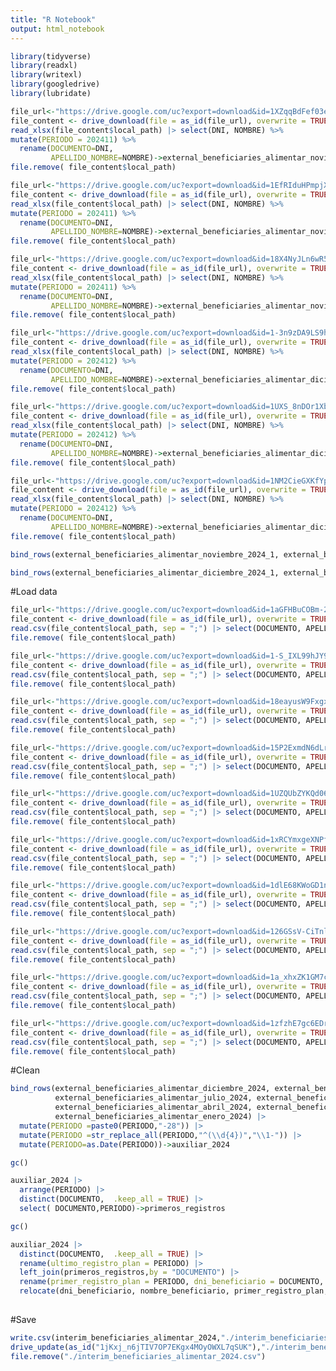 ```yaml
---
title: "R Notebook"
output: html_notebook
---
```


```r
library(tidyverse)
library(readxl)
library(writexl)
library(googledrive)
library(lubridate)
```

```r
file_url<-"https://drive.google.com/uc?export=download&id=1XZqqBdFef03egeAaf1JJfzJG8i-BvzQ7"
file_content <- drive_download(file = as_id(file_url), overwrite = TRUE)
read_xlsx(file_content$local_path) |> select(DNI, NOMBRE) %>%
mutate(PERIODO = 202411) %>% 
  rename(DOCUMENTO=DNI,
         APELLIDO_NOMBRE=NOMBRE)->external_beneficiaries_alimentar_noviembre_2024_1
file.remove( file_content$local_path)

file_url<-"https://drive.google.com/uc?export=download&id=1EfRIduHPmpjX4vJw5b171-NLHzMmWAeg"
file_content <- drive_download(file = as_id(file_url), overwrite = TRUE)
read_xlsx(file_content$local_path) |> select(DNI, NOMBRE) %>%
mutate(PERIODO = 202411) %>% 
  rename(DOCUMENTO=DNI,
         APELLIDO_NOMBRE=NOMBRE)->external_beneficiaries_alimentar_noviembre_2024_2
file.remove( file_content$local_path)

file_url<-"https://drive.google.com/uc?export=download&id=18X4NyJLn6wR5dtUlVXuPRulElEaYKAqL"
file_content <- drive_download(file = as_id(file_url), overwrite = TRUE)
read_xlsx(file_content$local_path) |> select(DNI, NOMBRE) %>%
mutate(PERIODO = 202411) %>% 
  rename(DOCUMENTO=DNI,
         APELLIDO_NOMBRE=NOMBRE)->external_beneficiaries_alimentar_noviembre_2024_3
file.remove( file_content$local_path)

file_url<-"https://drive.google.com/uc?export=download&id=1-3n9zDA9LS9hgg0FIq0cKUqAnajqYee0"
file_content <- drive_download(file = as_id(file_url), overwrite = TRUE)
read_xlsx(file_content$local_path) |> select(DNI, NOMBRE) %>%
mutate(PERIODO = 202412) %>% 
  rename(DOCUMENTO=DNI,
         APELLIDO_NOMBRE=NOMBRE)->external_beneficiaries_alimentar_diciembre_2024_1
file.remove( file_content$local_path)

file_url<-"https://drive.google.com/uc?export=download&id=1UXS_8nDOr1XbG1xNxpmYNpUCY-1tJCv5"
file_content <- drive_download(file = as_id(file_url), overwrite = TRUE)
read_xlsx(file_content$local_path) |> select(DNI, NOMBRE) %>%
mutate(PERIODO = 202412) %>% 
  rename(DOCUMENTO=DNI,
         APELLIDO_NOMBRE=NOMBRE)->external_beneficiaries_alimentar_diciembre_2024_2
file.remove( file_content$local_path)

file_url<-"https://drive.google.com/uc?export=download&id=1NM2CieGXKfYppSfSRdNBMn8LDtZu54AO"
file_content <- drive_download(file = as_id(file_url), overwrite = TRUE)
read_xlsx(file_content$local_path) |> select(DNI, NOMBRE) %>%
mutate(PERIODO = 202412) %>% 
  rename(DOCUMENTO=DNI,
         APELLIDO_NOMBRE=NOMBRE)->external_beneficiaries_alimentar_diciembre_2024_3
file.remove( file_content$local_path)

bind_rows(external_beneficiaries_alimentar_noviembre_2024_1, external_beneficiaries_alimentar_noviembre_2024_2, external_beneficiaries_alimentar_noviembre_2024_3)->external_beneficiaries_alimentar_noviembre_2024

bind_rows(external_beneficiaries_alimentar_diciembre_2024_1, external_beneficiaries_alimentar_diciembre_2024_2, external_beneficiaries_alimentar_diciembre_2024_3)->external_beneficiaries_alimentar_diciembre_2024
```


#Load data
```r
file_url<-"https://drive.google.com/uc?export=download&id=1aGFHBuCOBm-2NEL1bvXIZy4iYltx0T4z"
file_content <- drive_download(file = as_id(file_url), overwrite = TRUE)
read.csv(file_content$local_path, sep = ";") |> select(DOCUMENTO, APELLIDO_NOMBRE, PERIODO)->external_beneficiaries_alimentar_octubre_2024
file.remove( file_content$local_path)

file_url<-"https://drive.google.com/uc?export=download&id=1-S_IXL99hJY9I-IOzmFEdXoeeDP3J8yO"
file_content <- drive_download(file = as_id(file_url), overwrite = TRUE)
read.csv(file_content$local_path, sep = ";") |> select(DOCUMENTO, APELLIDO_NOMBRE, PERIODO)->external_beneficiaries_alimentar_septiembre_2024
file.remove( file_content$local_path)

file_url<-"https://drive.google.com/uc?export=download&id=18eayusW9FxgxtWhi53RTMrWpo3OrqEXP"
file_content <- drive_download(file = as_id(file_url), overwrite = TRUE)
read.csv(file_content$local_path, sep = ";") |> select(DOCUMENTO, APELLIDO_NOMBRE, PERIODO)->external_beneficiaries_alimentar_agosto_2024
file.remove( file_content$local_path)

file_url<-"https://drive.google.com/uc?export=download&id=15P2ExmdN6dLrOE0aiNehjW8XtI5r5Hex"
file_content <- drive_download(file = as_id(file_url), overwrite = TRUE)
read.csv(file_content$local_path, sep = ";") |> select(DOCUMENTO, APELLIDO_NOMBRE, PERIODO)->external_beneficiaries_alimentar_julio_2024
file.remove( file_content$local_path)

file_url<-"https://drive.google.com/uc?export=download&id=1UZQUbZYKQd06Cz6z3iulxG8HEh2N3F-_"
file_content <- drive_download(file = as_id(file_url), overwrite = TRUE)
read.csv(file_content$local_path, sep = ";") |> select(DOCUMENTO, APELLIDO_NOMBRE, PERIODO)->external_beneficiaries_alimentar_junio_2024
file.remove( file_content$local_path)

file_url<-"https://drive.google.com/uc?export=download&id=1xRCYmxgeXNPfxDWBRAy90B_pjqvxv4s_"
file_content <- drive_download(file = as_id(file_url), overwrite = TRUE)
read.csv(file_content$local_path, sep = ";") |> select(DOCUMENTO, APELLIDO_NOMBRE, PERIODO)->external_beneficiaries_alimentar_mayo_2024
file.remove( file_content$local_path)

file_url<-"https://drive.google.com/uc?export=download&id=1dlE68KWoGD1nxCGZZWugPhyOY9y-zs6E"
file_content <- drive_download(file = as_id(file_url), overwrite = TRUE)
read.csv(file_content$local_path, sep = ";") |> select(DOCUMENTO, APELLIDO_NOMBRE, PERIODO)->external_beneficiaries_alimentar_abril_2024
file.remove( file_content$local_path)

file_url<-"https://drive.google.com/uc?export=download&id=126GSsV-CiTnl033N04LzOXynMoqmLIiM"
file_content <- drive_download(file = as_id(file_url), overwrite = TRUE)
read.csv(file_content$local_path, sep = ";") |> select(DOCUMENTO, APELLIDO_NOMBRE, PERIODO)->external_beneficiaries_alimentar_marzo_2024
file.remove( file_content$local_path)

file_url<-"https://drive.google.com/uc?export=download&id=1a_xhxZK1GM7cflcdwTsKMpJg8SlMhHRC"
file_content <- drive_download(file = as_id(file_url), overwrite = TRUE)
read.csv(file_content$local_path, sep = ";") |> select(DOCUMENTO, APELLIDO_NOMBRE, PERIODO)->external_beneficiaries_alimentar_febrero_2024
file.remove( file_content$local_path)

file_url<-"https://drive.google.com/uc?export=download&id=1zfzhE7gc6EDrA3IvbWH__bdflZ5bMkx2"
file_content <- drive_download(file = as_id(file_url), overwrite = TRUE)
read.csv(file_content$local_path, sep = ";") |> select(DOCUMENTO, APELLIDO_NOMBRE, PERIODO)->external_beneficiaries_alimentar_enero_2024
file.remove( file_content$local_path)
```

#Clean
```r
bind_rows(external_beneficiaries_alimentar_diciembre_2024, external_beneficiaries_alimentar_noviembre_2024, external_beneficiaries_alimentar_octubre_2024, external_beneficiaries_alimentar_septiembre_2024, external_beneficiaries_alimentar_agosto_2024,
          external_beneficiaries_alimentar_julio_2024, external_beneficiaries_alimentar_junio_2024, external_beneficiaries_alimentar_mayo_2024,
          external_beneficiaries_alimentar_abril_2024, external_beneficiaries_alimentar_marzo_2024, external_beneficiaries_alimentar_febrero_2024,
          external_beneficiaries_alimentar_enero_2024) |> 
  mutate(PERIODO =paste0(PERIODO,"-28")) |> 
  mutate(PERIODO =str_replace_all(PERIODO,"^(\\d{4})","\\1-")) |> 
  mutate(PERIODO=as.Date(PERIODO))->auxiliar_2024

gc()

auxiliar_2024 |> 
  arrange(PERIODO) |> 
  distinct(DOCUMENTO,  .keep_all = TRUE) |> 
  select( DOCUMENTO,PERIODO)->primeros_registros

gc()

auxiliar_2024 |> 
  distinct(DOCUMENTO,  .keep_all = TRUE) |> 
  rename(ultimo_registro_plan = PERIODO) |> 
  left_join(primeros_registros,by = "DOCUMENTO") |> 
  rename(primer_registro_plan = PERIODO, dni_beneficiario = DOCUMENTO, nombre_beneficiario = APELLIDO_NOMBRE) |> 
  relocate(dni_beneficiario, nombre_beneficiario, primer_registro_plan, ultimo_registro_plan)->interim_beneficiaries_alimentar_2024
  
```

#Save
```r
write.csv(interim_beneficiaries_alimentar_2024,"./interim_beneficiaries_alimentar_2024.csv")
drive_update(as_id("1jKxj_n6jTIV7OP7EKgx4MOyOWXL7qSUK"),"./interim_beneficiaries_alimentar_2024.csv")
file.remove("./interim_beneficiaries_alimentar_2024.csv")
```

